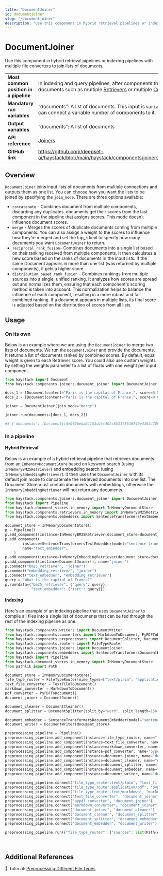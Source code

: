```yaml
---
title: "DocumentJoiner"
id: documentjoiner
slug: "/documentjoiner"
description: "Use this component in hybrid retrieval pipelines or indexing pipelines with multiple file converters to join lists of documents."
---
```


# DocumentJoiner

Use this component in hybrid retrieval pipelines or indexing pipelines with multiple file converters to join lists of documents.

|  |  |
| --- | --- |
| **Most common position in a pipeline** | In indexing and query pipelines, after components that return a list of documents such as multiple [Retrievers](../retrievers.mdx)  or multiple [Converters](../converters.mdx) |
| **Mandatory run variables**            | “documents”: A list of documents. This input is `variadic`, meaning you can connect a variable number of components to it.                                                    |
| **Output variables**                   | “documents”: A list of documents                                                                                                                                              |
| **API reference**                      | [Joiners](/reference/joiners-api)                                                                                                                                                    |
| **GitHub link**                        | https://github.com/deepset-ai/haystack/blob/main/haystack/components/joiners/document_joiner.py                                                                             |

## Overview

`DocumentJoiner` joins input lists of documents from multiple connections and outputs them as one list. You can choose how you want the lists to be joined by specifying the `join_mode`. There are three options available:

- `concatenate` - Combines document from multiple components, discarding any duplicates. documents get their scores from the last component in the pipeline that assigns scores. This mode doesn’t influence document scores.
- `merge` - Merges the scores of duplicate documents coming from multiple components. You can also assign a weight to the scores to influence how they’re merged and set the top_k limit to specify how many documents you want `DocumentJoiner` to return.
- `reciprocal_rank_fusion`- Combines documents into a single list based on their ranking received from multiple components. It then calculates a new score based on the ranks of documents in the input lists. If the same Document appears in more than one list (was returned by multiple components), it gets a higher score.
- `distribution_based_rank_fusion` – Combines rankings from multiple sources into a single, unified ranking. It analyzes how scores are spread out and normalizes them, ensuring that each component's scoring method is taken into account. This normalization helps to balance the influence of each component, resulting in a more robust and fair combined ranking. If a document appears in multiple lists, its final score is adjusted based on the distribution of scores from all lists.

## Usage

### On its own

Below is an example where we are using the `DocumentJoiner` to merge two lists of documents. We run the `DocumentJoiner` and provide the documents. It returns a list of documents ranked by combined scores. By default, equal weight is given to each Retriever score. You could also use custom weights by setting the weights parameter to a list of floats with one weight per input component.

```python
from haystack import Document
from haystack.components.joiners.document_joiner import DocumentJoiner

docs_1 = [Document(content="Paris is the capital of France.", score=0.5), Document(content="Berlin is the capital of Germany.", score=0.4)]
docs_2 = [Document(content="Paris is the capital of France.", score=0.6), Document(content="Rome is the capital of Italy.", score=0.5)]

joiner = DocumentJoiner(join_mode="merge")

joiner.run(documents=[docs_1, docs_2])

## {'documents': [Document(id=0f5beda04153dbfc462c8b31f8536749e43654709ecf0cfe22c6d009c9912214, content: 'Paris is the capital of France.', score: 0.55), Document(id=424beed8b549a359239ab000f33ca3b1ddb0f30a988bbef2a46597b9c27e42f2, content: 'Rome is the capital of Italy.', score: 0.25), Document(id=312b465e77e25c11512ee76ae699ce2eb201f34c8c51384003bb367e24fb6cf8, content: 'Berlin is the capital of Germany.', score: 0.2)]}
```

### In a pipeline

#### Hybrid Retrieval

Below is an example of a hybrid retrieval pipeline that retrieves documents from an `InMemoryDocumentStore` based on keyword search (using `InMemoryBM25Retriever`) and embedding search (using `InMemoryEmbeddingRetriever`). It then uses the `DocumentJoiner` with its default join mode to concatenate the retrieved documents into one list. The Document Store must contain documents with embeddings, otherwise the `InMemoryEmbeddingRetriever` will not return any documents.

```python
from haystack.components.joiners.document_joiner import DocumentJoiner
from haystack import Pipeline
from haystack.document_stores.in_memory import InMemoryDocumentStore
from haystack.components.retrievers.in_memory import InMemoryBM25Retriever, InMemoryEmbeddingRetriever
from haystack.components.embedders import SentenceTransformersTextEmbedder

document_store = InMemoryDocumentStore()
p = Pipeline()
p.add_component(instance=InMemoryBM25Retriever(document_store=document_store), name="bm25_retriever")
p.add_component(
        instance=SentenceTransformersTextEmbedder(model="sentence-transformers/all-MiniLM-L6-v2"),
        name="text_embedder",
    )
p.add_component(instance=InMemoryEmbeddingRetriever(document_store=document_store), name="embedding_retriever")
p.add_component(instance=DocumentJoiner(), name="joiner")
p.connect("bm25_retriever", "joiner")
p.connect("embedding_retriever", "joiner")
p.connect("text_embedder", "embedding_retriever")
query = "What is the capital of France?"
p.run(data={"bm25_retriever": {"query": query},
            "text_embedder": {"text": query}})
```

#### Indexing

Here's an example of an indexing pipeline that uses `DocumentJoiner` to compile all files into a single list of documents that can be fed through the rest of the indexing pipeline as one.

```python
from haystack.components.writers import DocumentWriter
from haystack.components.converters import MarkdownToDocument, PyPDFToDocument, TextFileToDocument
from haystack.components.preprocessors import DocumentSplitter, DocumentCleaner
from haystack.components.routers import FileTypeRouter
from haystack.components.joiners import DocumentJoiner
from haystack.components.embedders import SentenceTransformersDocumentEmbedder
from haystack import Pipeline
from haystack.document_stores.in_memory import InMemoryDocumentStore
from pathlib import Path

document_store = InMemoryDocumentStore()
file_type_router = FileTypeRouter(mime_types=["text/plain", "application/pdf", "text/markdown"])
text_file_converter = TextFileToDocument()
markdown_converter = MarkdownToDocument()
pdf_converter = PyPDFToDocument()
document_joiner = DocumentJoiner()

document_cleaner = DocumentCleaner()
document_splitter = DocumentSplitter(split_by="word", split_length=150, split_overlap=50)

document_embedder = SentenceTransformersDocumentEmbedder(model="sentence-transformers/all-MiniLM-L6-v2")
document_writer = DocumentWriter(document_store)

preprocessing_pipeline = Pipeline()
preprocessing_pipeline.add_component(instance=file_type_router, name="file_type_router")
preprocessing_pipeline.add_component(instance=text_file_converter, name="text_file_converter")
preprocessing_pipeline.add_component(instance=markdown_converter, name="markdown_converter")
preprocessing_pipeline.add_component(instance=pdf_converter, name="pypdf_converter")
preprocessing_pipeline.add_component(instance=document_joiner, name="document_joiner")
preprocessing_pipeline.add_component(instance=document_cleaner, name="document_cleaner")
preprocessing_pipeline.add_component(instance=document_splitter, name="document_splitter")
preprocessing_pipeline.add_component(instance=document_embedder, name="document_embedder")
preprocessing_pipeline.add_component(instance=document_writer, name="document_writer")

preprocessing_pipeline.connect("file_type_router.text/plain", "text_file_converter.sources")
preprocessing_pipeline.connect("file_type_router.application/pdf", "pypdf_converter.sources")
preprocessing_pipeline.connect("file_type_router.text/markdown", "markdown_converter.sources")
preprocessing_pipeline.connect("text_file_converter", "document_joiner")
preprocessing_pipeline.connect("pypdf_converter", "document_joiner")
preprocessing_pipeline.connect("markdown_converter", "document_joiner")
preprocessing_pipeline.connect("document_joiner", "document_cleaner")
preprocessing_pipeline.connect("document_cleaner", "document_splitter")
preprocessing_pipeline.connect("document_splitter", "document_embedder")
preprocessing_pipeline.connect("document_embedder", "document_writer")

preprocessing_pipeline.run({"file_type_router": {"sources": list(Path(output_dir).glob("**/*"))}})
```

<br />

## Additional References

:notebook: Tutorial: [Preprocessing Different File Types](https://haystack.deepset.ai/tutorials/30_file_type_preprocessing_index_pipeline)
